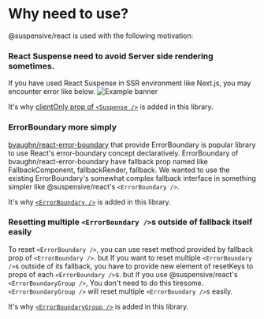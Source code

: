 
# Why need to use?

@suspensive/react is used with the following motivation:

<Steps>

### React Suspense need to avoid Server side rendering sometimes.

If you have used React Suspense in SSR environment like Next.js, you may encounter error like below.
![Example banner](/img/suspense-in-ssr-error.png)

It's why [clientOnly prop of `<Suspense />`](/docs/react/Suspense) is added in this library.

### ErrorBoundary more simply

[bvaughn/react-error-boundary](https://github.com/bvaughn/react-error-boundary) that provide ErrorBoundary is popular library to use React's error-boundary concept declaratively. ErrorBoundary of bvaughn/react-error-boundary have fallback prop named like FallbackComponent, fallbackRender, fallback. We wanted to use the existing ErrorBoundary's somewhat complex fallback interface in something simpler like @suspensive/react's `<ErrorBoundary />`.

It's why [`<ErrorBoundary />`](/docs/react/ErrorBoundary) is added in this library.

### Resetting multiple `<ErrorBoundary />`s outside of fallback itself easily

To reset `<ErrorBoundary />`, you can use reset method provided by fallback prop of `<ErrorBoundary />`.
but If you want to reset multiple `<ErrorBoundary />`s outside of its fallback, you have to provide new element of resetKeys to props of each `<ErrorBoundary />`s. but If you use @suspensive/react's `<ErrorBoundaryGroup />`, You don't need to do this tiresome. `<ErrorBoundaryGroup />` will reset multiple `<ErrorBoundary />`s easily.

It's why [`<ErrorBoundaryGroup />`](/docs/react/ErrorBoundaryGroup) is added in this library.

</Steps>
